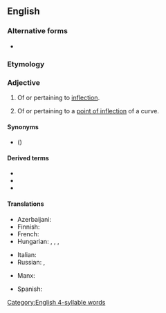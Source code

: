 ==English==

===Alternative forms===
* {{l|en|inflexional}}

===Etymology===
{{suffix|en|inflection|al}}

===Adjective===
{{en-adj}}

# {{lb|en|grammar}} Of or pertaining to [[inflection]].
#: {{ant|en|derivational}}
# {{lb|en|mathematics}} Of or pertaining to a [[point of inflection]] of a curve.

====Synonyms====
* {{l|en|flectional}} ({{l|en|flexional}})

====Derived terms====
* {{l|en|inflectional morphology}}
* {{l|en|inflectional phrase}}
* {{l|en|inflectional tangent}}

====Translations====
{{trans-top|pertaining to grammatical inflection}}
* Azerbaijani: {{t|az|sözdəyişdirici}}
* Finnish: {{t|fi|taivutuksellinen}}
* French: {{t+|fr|flexionnel}}
* Hungarian: {{t|hu|ragozó}}, {{t+|hu|flektáló}}, {{t|hu|flexiós}}, {{t+|hu|inflexiós}}
{{trans-mid}}
* Italian: {{t|it|flessionale}}
* Russian: {{t+|ru|флекси́йный|m}}, {{t+|ru|оконча́тельный|m}}
{{trans-bottom}}

{{trans-top|pertaining to a point of inflection of a curve}}
* Manx: {{t|gv|yn-filleydagh}}
{{trans-mid}}
* Spanish: {{t|es|flectivo}}
{{trans-bottom}}

[[Category:English 4-syllable words]]